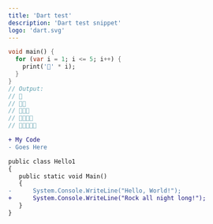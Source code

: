 ```yaml
---
title: 'Dart test'
description: 'Dart test snippet'
logo: 'dart.svg'
---
```


```dart
void main() {
  for (var i = 1; i <= 5; i++) {
    print('🎄' * i);
  }
}
// Output:
// 🎄
// 🎄🎄
// 🎄🎄🎄
// 🎄🎄🎄🎄
// 🎄🎄🎄🎄🎄
```

``` diff
+ My Code
- Goes Here
```


```diff
public class Hello1
{
   public static void Main()
   {
-      System.Console.WriteLine("Hello, World!");
+      System.Console.WriteLine("Rock all night long!");
   }
}
```
